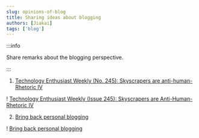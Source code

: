 ```yaml
---
slug: opinions-of-blog
title: Sharing ideas about blogging
authors: [Jiakai]
tags: ['blog']
---
```


:::info

Share remarks about the blogging perspective.

:::

1. [Technology Enthusiast Weekly (No. 245): Skyscrapers are anti-human-Rhetoric IV](https://www.ruanyifeng.com/blog/2023/03/weekly-issue-245.html)

! [Technology Enthusiast Weekly (Issue 245): Skyscrapers are Anti-Human-Rhetoric IV](https://vip2.loli.io/2023/03/14/IbnkSYDxHKvpyV7.webp)

2. [Bring back personal blogging](https://www.theverge.com/23513418/bring-back-personal-blogging)

! [Bring back personal blogging](https://vip2.loli.io/2023/03/15/qYd5fnJADh8tuBg.webp)